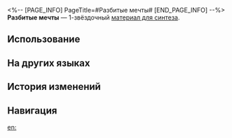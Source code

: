 <%-- [PAGE_INFO]
PageTitle=#Разбитые мечты#
[END_PAGE_INFO] --%>
{{Предмет Инфобокс
|id          = 180011
|Изображение = Предмет Разбитые мечты.png
|Тип         = Материал для синтеза
|Инвентарь   = Другие материалы
|Редкость    = 1
|Эффект      = 
|Описание    = Материал для синтеза уровня 1
|Источник1   = [[Отель «Грёзы»: Мем зоны воспоминаний «Всевидец» и другие противники]]
|Источник2   = [[Разрушаемые предметы на Пенаконии]]
|Источник3   = [[Награды за поручения]]
|Источник4   = [[Чашелист (золотой)]]
}}
{{Описание|Такие осколки на Пенаконии можно найти повсюду.<br />Это останки разбитых сердец.<br /><br />''«В мире снов и грёз лукавых нет ни правых, ни неправых».''}}
'''Разбитые мечты''' — 1-звёздочный [[Материалы для синтеза|материал для синтеза]].

==Использование==
{{Используется в создании}}

==На других языках==
{{На других языках
|en   = Broken Dreams
|zhs  = 碎梦
|zht  = 碎夢
|ja   = 砕けた夢
|ko   = 꿈의 파편
|es   = Sueños rotos
|fr   = Rêves brisés
|ru   = Разбитые мечты
|th   = ความฝันที่แตกสลาย
|vi   = Giấc Mơ Tan Vỡ
|de   = Zerbrochene Träume
|id   = Broken Dreams
|pt   = Sonhos Quebrados
}}

==История изменений==
{{История изменений|3.5}}

==Навигация==
{{Материалы синтеза Навбокс}}

[[en:]]